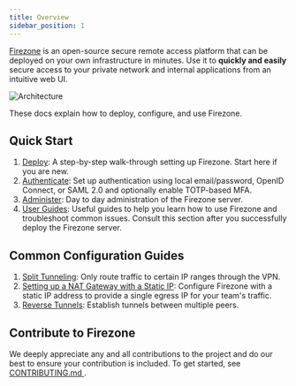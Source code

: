 ```yaml
---
title: Overview
sidebar_position: 1
---
```


[Firezone](https://www.firezone.dev/?utm_source=docs.firezone.dev) is an open-source secure remote access
platform that can be deployed on your own infrastructure in minutes.
Use it to **quickly and easily** secure access to
your private network and internal applications from an intuitive web UI.

![Architecture](https://user-images.githubusercontent.com/52545545/183804397-ae81ca4e-6972-41f9-80d4-b431a077119d.png)

These docs explain how to deploy, configure, and use Firezone.

## Quick Start

1. [Deploy](deploy): A step-by-step walk-through setting up Firezone.
  Start here if you are new.
1. [Authenticate](authenticate): Set up authentication using local
  email/password, OpenID Connect, or SAML 2.0 and optionally enable
  TOTP-based MFA.
1. [Administer](administer): Day to day administration of the Firezone
  server.
1. [User Guides](user-guides): Useful guides to help you learn how to use
  Firezone and troubleshoot common issues. Consult this section
   after you successfully deploy the Firezone server.

## Common Configuration Guides

1. [Split Tunneling](./user-guides/use-cases/split-tunnel):
  Only route traffic to certain IP ranges through the VPN.
1. [Setting up a NAT Gateway with a Static IP](./user-guides/use-cases/nat-gateway):
  Configure Firezone with a static IP address to provide
  a single egress IP for your team's traffic.
1. [Reverse Tunnels](./user-guides/use-cases/reverse-tunnel):
  Establish tunnels between multiple peers.

<SupportOptions />

## Contribute to Firezone

We deeply appreciate any and all contributions to the project and do our best to
ensure your contribution is included. To get started, see [CONTRIBUTING.md
](https://github.com/firezone/firezone/blob/master/CONTRIBUTING.md).

<!-- Leaving these disabled until they're ready -->
<!-- <feedback /> -->
<!-- <newsletter /> -->
